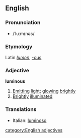 ==English==
===Pronunciation===
*/ˈluːmɪnəs/
===Etymology===
Latin ''[[lumen]]'', [[-ous]]
===Adjective===
'''luminous'''
#[[Emitting]] [[light]]; [[glowing]] [[brightly]]
#[[Brightly]] [[illuminated]]

===Translations===
*Italian: [[luminoso]]

[[category:English adjectives]]